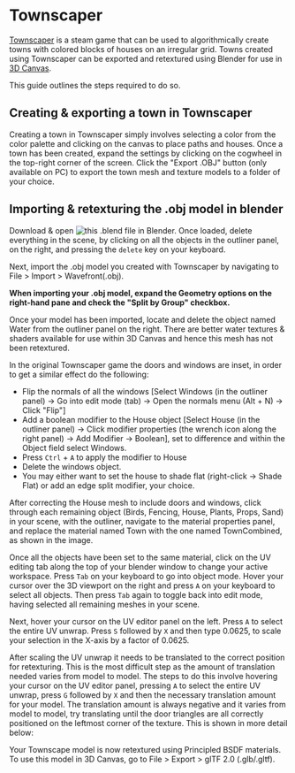 # Townscaper

[Townscaper](https://store.steampowered.com/app/1291340/Townscaper/) is
a steam game that can be used to algorithmically create towns with
colored blocks of houses on an irregular grid. Towns created using
Townscaper can be exported and retextured using Blender for use in [3D Canvas](./).

This guide outlines the steps required to do so.

## Creating & exporting a town in Townscaper

Creating a town in Townscaper simply involves selecting a color from the
color palette and clicking on the canvas to place paths and houses. Once
a town has been created, expand the settings by clicking on the cogwheel
in the top-right corner of the screen. Click the "Export .OBJ" button
(only available on PC) to export the town mesh and texture models to a
folder of your choice.

## Importing & retexturing the .obj model in blender

Download & open ![this .blend file]() in
Blender. Once loaded, delete everything in the scene, by clicking on all
the objects in the outliner panel, on the right, and pressing the
`delete` key on your keyboard.

Next, import the .obj model you created with Townscaper by navigating to
File \> Import \> Wavefront(.obj).

**When importing your .obj model, expand the Geometry options on the
right-hand pane and check the "Split by Group" checkbox.**

Once your model has been imported, locate and delete the object named
Water from the outliner panel on the right. There are better water
textures & shaders available for use within 3D Canvas and hence this
mesh has not been retextured.

In the original Townscaper game the doors and windows are inset, in
order to get a similar effect do the following:

- Flip the normals of all the windows \[Select Windows (in the
    outliner panel) -\> Go into edit mode (tab) -\> Open the normals
    menu (Alt + N) -\> Click "Flip"\]
- Add a boolean modifier to the House object \[Select House (in the
    outliner panel) -\> Click modifier properties (the wrench
    icon along the right panel) -\> Add Modifier -\> Boolean\], set to
    difference and within the Object field select Windows.
- Press `Ctrl` + `A` to apply the modifier to House
- Delete the windows object.
- You may either want to set the house to shade flat (right-click -\>
    Shade Flat) or add an edge split modifier, your choice.

After correcting the House mesh to include doors and windows, click
through each remaining object (Birds, Fencing, House, Plants, Props,
Sand) in your scene, with the outliner, navigate to the material
properties panel, and replace the material named Town with the one named
TownCombined, as shown in the image.

Once all the objects have been set to the same material, click on the UV
editing tab along the top of your blender window to change your active
workspace. Press `Tab` on your keyboard to go into object mode. Hover
your cursor over the 3D viewport on the right and press `A` on your
keyboard to select all objects. Then press `Tab` again to toggle back
into edit mode, having selected all remaining meshes in your scene.

Next, hover your cursor on the UV editor panel on the left. Press `A` to
select the entire UV unwrap. Press `S` followed by `X` and then type
0.0625, to scale your selection in the X-axis by a factor of 0.0625.

After scaling the UV unwrap it needs to be translated to the correct
position for retexturing. This is the most difficult step as the amount
of translation needed varies from model to model. The steps to do this
involve hovering your cursor on the UV editor panel, pressing `A` to
select the entire UV unwrap, press `G` followed by `X` and then the
necessary translation amount for your model. The translation amount is
always negative and it varies from model to model, try translating until
the door triangles are all correctly positioned on the leftmost corner
of the texture. This is shown in more detail below:

Your Townscape model is now retextured using Principled BSDF materials.
To use this model in 3D Canvas, go to File \> Export \> glTF 2.0
(.glb/.gltf).
